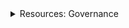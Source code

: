 <div class="stub">
<details><summary>Resources: Governance</summary>

This section is part of a series on the topic of *Governance*.

Docs:

- [Introduction to governance](/concepts/vega-protocol.md#governance)
- [Tutorials: Governance proposals](/tutorials/proposals/index.md)

Tools:

- [Vote and propose on token dApp ↗](https://token.fairground.wtf/governance)

</details>
</div>
